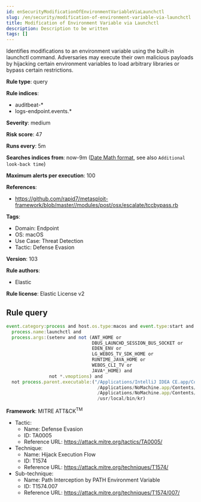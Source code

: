 ```yaml
---
id: enSecurityModificationOfEnvironmentVariableViaLaunchctl
slug: /en/security/modification-of-environment-variable-via-launchctl
title: Modification of Environment Variable via Launchctl
description: Description to be written
tags: []
---
```


<div id="modification-of-environment-variable-via-launchctl"></div>

Identifies modifications to an environment variable using the built-in launchctl command. Adversaries may execute their own malicious payloads by hijacking certain environment variables to load arbitrary libraries or bypass certain restrictions.

**Rule type**: query

**Rule indices**: 

* auditbeat-*
* logs-endpoint.events.*

**Severity**: medium

**Risk score**: 47

**Runs every**: 5m

**Searches indices from**: now-9m ([Date Math format](((ref))/common-options.html#date-math), see also <DocLink id="enSecurityRulesUiCreate" section="set-the-rules-schedule">`Additional look-back time`</DocLink>)

**Maximum alerts per execution**: 100

**References**: 

* https://github.com/rapid7/metasploit-framework/blob/master//modules/post/osx/escalate/tccbypass.rb

**Tags**: 

* Domain: Endpoint
* OS: macOS
* Use Case: Threat Detection
* Tactic: Defense Evasion

**Version**: 103

**Rule authors**: 

* Elastic

**Rule license**: Elastic License v2

## Rule query

```js
event.category:process and host.os.type:macos and event.type:start and 
  process.name:launchctl and 
  process.args:(setenv and not (ANT_HOME or 
                                DBUS_LAUNCHD_SESSION_BUS_SOCKET or 
                                EDEN_ENV or 
                                LG_WEBOS_TV_SDK_HOME or 
                                RUNTIME_JAVA_HOME or 
                                WEBOS_CLI_TV or 
                                JAVA*_HOME) and 
                not *.vmoptions) and 
  not process.parent.executable:("/Applications/IntelliJ IDEA CE.app/Contents/jbr/Contents/Home/lib/jspawnhelper" or 
                                  /Applications/NoMachine.app/Contents/Frameworks/bin/nxserver.bin or 
                                  /Applications/NoMachine.app/Contents/Frameworks/bin/nxserver.bin or 
                                  /usr/local/bin/kr)

```

**Framework**: MITRE ATT&CK<sup>TM</sup>

* Tactic:
    * Name: Defense Evasion
    * ID: TA0005
    * Reference URL: https://attack.mitre.org/tactics/TA0005/
* Technique:
    * Name: Hijack Execution Flow
    * ID: T1574
    * Reference URL: https://attack.mitre.org/techniques/T1574/
* Sub-technique:
    * Name: Path Interception by PATH Environment Variable
    * ID: T1574.007
    * Reference URL: https://attack.mitre.org/techniques/T1574/007/

